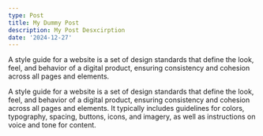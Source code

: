 ```yaml
---
type: Post
title: My Dummy Post
description: My Post Desxcirption
date: '2024-12-27'
---
```

A style guide for a website is a set of design standards that define the look, feel, and behavior of a digital product, ensuring consistency and cohesion across all pages and elements.

A style guide for a website is a set of design standards that define the look, feel, and behavior of a digital product, ensuring consistency and cohesion across all pages and elements. It typically includes guidelines for colors, typography, spacing, buttons, icons, and imagery, as well as instructions on voice and tone for content.